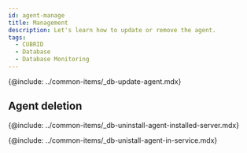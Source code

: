 ```yaml
---
id: agent-manage
title: Management
description: Let's learn how to update or remove the agent.
tags:
  - CUBRID
  - Database
  - Database Monitoring
---
```



<!-- 에이전트 업데이트 -->

{@include: ../common-items/_db-update-agent.mdx}  

## Agent deletion

<!-- 에이전트 설치 서버에서 삭제하기 -->

{@include: ../common-items/_db-uninstall-agent-installed-server.mdx}

<!-- 서비스 화면에서 삭제하기 -->

{@include: ../common-items/_db-unistall-agent-in-service.mdx} 
